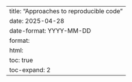 ---
title: "Approaches to reproducible code"
date: 2025-04-28
date-format: YYYY-MM-DD
format:
  html:
    toc: true
    toc-expand: 2
---
